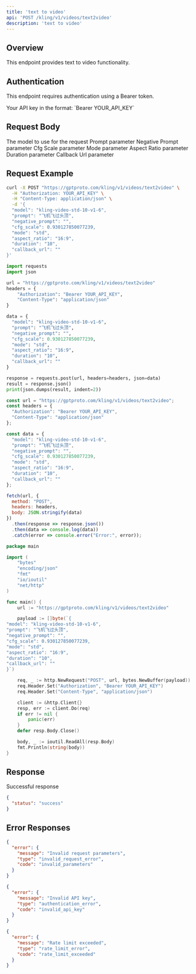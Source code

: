 ```yaml
---
title: 'text to video'
api: 'POST /kling/v1/videos/text2video'
description: 'text to video'
---
```


## Overview

This endpoint provides text to video functionality.

## Authentication

This endpoint requires authentication using a Bearer token.

<ParamField header="Authorization" type="string" required>
  Your API key in the format: `Bearer YOUR_API_KEY`
</ParamField>

## Request Body

<ParamField body="model" type="string" required>
  The model to use for the request
</ParamField>

<ParamField body="prompt" type="string" required>
  Prompt parameter
</ParamField>

<ParamField body="negative_prompt" type="string" >
  Negative Prompt parameter
</ParamField>

<ParamField body="cfg_scale" type="number" >
  Cfg Scale parameter
</ParamField>

<ParamField body="mode" type="string" >
  Mode parameter
</ParamField>

<ParamField body="aspect_ratio" type="string" >
  Aspect Ratio parameter
</ParamField>

<ParamField body="duration" type="string" >
  Duration parameter
</ParamField>

<ParamField body="callback_url" type="string" >
  Callback Url parameter
</ParamField>

## Request Example

<CodeGroup>

```bash cURL
curl -X POST "https://gptproto.com/kling/v1/videos/text2video" \
  -H "Authorization: YOUR_API_KEY" \
  -H "Content-Type: application/json" \
  -d '{
  "model": "kling-video-std-10-v1-6",
  "prompt": "飞机飞过头顶",
  "negative_prompt": "",
  "cfg_scale": 0.930127850077239,
  "mode": "std",
  "aspect_ratio": "16:9",
  "duration": "10",
  "callback_url": ""
}'
```

```python Python
import requests
import json

url = "https://gptproto.com/kling/v1/videos/text2video"
headers = {
    "Authorization": "Bearer YOUR_API_KEY",
    "Content-Type": "application/json"
}

data = {
  "model": "kling-video-std-10-v1-6",
  "prompt": "飞机飞过头顶",
  "negative_prompt": "",
  "cfg_scale": 0.930127850077239,
  "mode": "std",
  "aspect_ratio": "16:9",
  "duration": "10",
  "callback_url": ""
}

response = requests.post(url, headers=headers, json=data)
result = response.json()
print(json.dumps(result, indent=2))
```

```javascript JavaScript
const url = "https://gptproto.com/kling/v1/videos/text2video";
const headers = {
  "Authorization": "Bearer YOUR_API_KEY",
  "Content-Type": "application/json"
};

const data = {
  "model": "kling-video-std-10-v1-6",
  "prompt": "飞机飞过头顶",
  "negative_prompt": "",
  "cfg_scale": 0.930127850077239,
  "mode": "std",
  "aspect_ratio": "16:9",
  "duration": "10",
  "callback_url": ""
};

fetch(url, {
  method: "POST",
  headers: headers,
  body: JSON.stringify(data)
})
  .then(response => response.json())
  .then(data => console.log(data))
  .catch(error => console.error("Error:", error));
```

```go Go
package main

import (
    "bytes"
    "encoding/json"
    "fmt"
    "io/ioutil"
    "net/http"
)

func main() {
    url := "https://gptproto.com/kling/v1/videos/text2video"

    payload := []byte(`{
"model": "kling-video-std-10-v1-6",
"prompt": "飞机飞过头顶",
"negative_prompt": "",
"cfg_scale": 0.930127850077239,
"mode": "std",
"aspect_ratio": "16:9",
"duration": "10",
"callback_url": ""
}`)

    req, _ := http.NewRequest("POST", url, bytes.NewBuffer(payload))
    req.Header.Set("Authorization", "Bearer YOUR_API_KEY")
    req.Header.Set("Content-Type", "application/json")

    client := &http.Client{}
    resp, err := client.Do(req)
    if err != nil {
        panic(err)
    }
    defer resp.Body.Close()

    body, _ := ioutil.ReadAll(resp.Body)
    fmt.Println(string(body))
}
```

</CodeGroup>

## Response

<ResponseField name="Success" type="200">
  Successful response

```json
{
  "status": "success"
}
```
</ResponseField>

## Error Responses

<ResponseExample>

```json 400 - Bad Request
{
  "error": {
    "message": "Invalid request parameters",
    "type": "invalid_request_error",
    "code": "invalid_parameters"
  }
}
```

```json 401 - Unauthorized
{
  "error": {
    "message": "Invalid API key",
    "type": "authentication_error",
    "code": "invalid_api_key"
  }
}
```

```json 429 - Rate Limit Exceeded
{
  "error": {
    "message": "Rate limit exceeded",
    "type": "rate_limit_error",
    "code": "rate_limit_exceeded"
  }
}
```

</ResponseExample>

